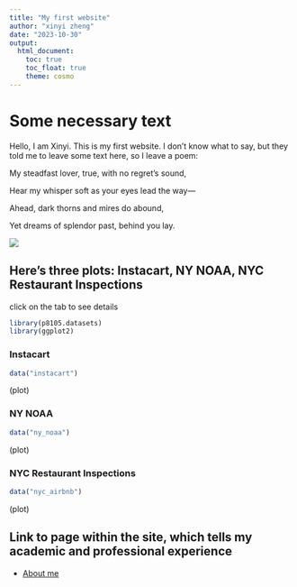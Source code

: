 ```yaml
---
title: "My first website"
author: "xinyi zheng"
date: "2023-10-30"
output: 
  html_document:
    toc: true
    toc_float: true
    theme: cosmo
---
```

# Some necessary text
Hello, I am Xinyi. This is my first website. I don’t know what to say, but they told me to leave some text here, so I leave a poem:


My steadfast lover, true, with no regret's sound,

Hear my whisper soft as your eyes lead the way—

Ahead, dark thorns and mires do abound,

Yet dreams of splendor past, behind you lay.

![](image/yyye.png)

## Here's three plots: Instacart, NY NOAA, NYC Restaurant Inspections{.tabsets}
click on the tab to see details
```r
library(p8105.datasets)
library(ggplot2)
```

### Instacart
```r
data("instacart")

```


(plot)

### NY NOAA

```r
data("ny_noaa")
```

(plot)

### NYC Restaurant Inspections

```r
data("nyc_airbnb")
```

(plot)

## Link to page within the site, which tells my academic and professional experience

* [About me](about.html)






